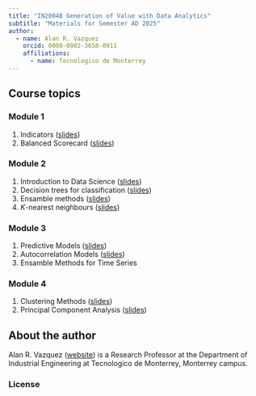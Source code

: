 ```yaml
---
title: "IN2004B Generation of Value with Data Analytics"
subtitle: "Materials for Semester AD 2025"
author: 
  - name: Alan R. Vazquez
    orcid: 0000-0002-3658-0911
    affiliations:
      - name: Tecnologico de Monterrey
---
```


## Course topics

### Module 1

1.  Indicators ([slides](/Module1/Indicators.slides.html))
2.  Balanced Scorecard ([slides](/Module1/BSC.slides.html))

### Module 2

1.  Introduction to Data Science ([slides](/Module2/IntrotoDataScience.slides.html))
2.  Decision trees for classification ([slides](/Module2/Classification.slides.html))
3.  Ensamble methods ([slides](/Module2/EnsembleMethods.slides.html))
4.  *K*-nearest neighbours ([slides](/Module2/KNearestNeighbours.slides.html))

### Module 3

1.  Predictive Models ([slides](/Module3/PredictiveModels.slides.html))
2.  Autocorrelation Models ([slides](/Module3/Autocorrelation.slides.html))
3.  Ensamble Methods for Time Series

### Module 4

1.  Clustering Methods ([slides](/Module4/Clustering.slides.html))
2.  Principal Component Analysis ([slides](/Module4/PCA.slides.html))

## About the author

Alan R. Vazquez ([website](https://alanrvazquez.netlify.app/)) is a Research Professor at the Department of Industrial Engineering at Tecnologico de Monterrey, Monterrey campus.

### License
